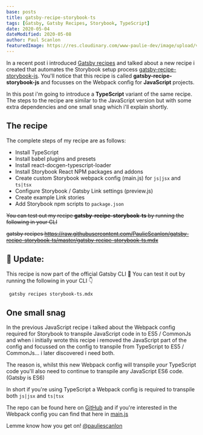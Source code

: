 ```yaml
---
base: posts
title: gatsby-recipe-storybook-ts
tags: [Gatsby, Gatsby Recipes, Storybook, TypeScript]
date: 2020-05-04
dateModified: 2020-05-08
author: Paul Scanlon
featuredImage: https://res.cloudinary.com/www-paulie-dev/image/upload/v1595915588/paulie.dev/2020/05/gatsby-recipe-storybook-ts_a6po61.jpg
---
```


In a recent post i introduced [Gatsby recipes](https://www.gatsbyjs.org/blog/2020-04-15-announcing-gatsby-recipes/) and
talked about a new recipe i created that automates the Storybook setup process
[gatsby-recipe-storybook-js](/posts/2020/04/gatsby-recipe-storybook-js/). You'll notice that this recipe is called
**gatsby-recipe-storybook-js** and focusses on the Webpack config for **JavaScript** projects.

In this post i'm going to introduce a **TypeScript** variant of the same recipe. The steps to the recipe are similar to
the JavaScript version but with some extra dependencies and one small snag which i'll explain shortly.

## The recipe

The complete steps of my recipe are as follows:

- Install TypeScript
- Install babel plugins and presets
- Install react-docgen-typescript-loader
- Install Storybook React NPM packages and addons
- Create custom Storybook webpack config (main.js) for `js|jsx` and `ts|tsx`
- Configure Storybook / Gatsby Link settings (preview.js)
- Create example Link stories
- Add Storybook npm scripts to `package.json`

~~You can test out my recipe **gatsby-recipe-storybook-ts** by running the following in your CLI~~

~~gatsby recipes
https://raw.githubusercontent.com/PaulieScanlon/gatsby-recipe-storybook-ts/master/gatsby-recipe-storybook-ts.mdx~~

## 🚨 Update:

This recipe is now part of the official Gatsby CLI 🎉 You can test it out by running the following in your CLI 👇

```sh
 gatsby recipes storybook-ts.mdx
```

## One small snag

In the previous JavaScript recipe i talked about the Webpack config required for Storybook to transpile JavaScript code
in to ES5 / CommonJs and when i initially wrote this recipe i removed the JavaScript part of the config and focussed on
the config to transpile from TypeScript to ES5 / CommonJs... i later discovered i need both.

The reason is, whilst this new Webpack config will transpile _your_ TypeScript code you'll also need to continue to
transpile any JavaScript ES6 code. (Gatsby is ES6)

In short if you're using TypeScript a Webpack config is required to transpile both `js|jsx` and `ts|tsx`

The repo can be found here on [GitHub](https://github.com/PaulieScanlon/gatsby-recipe-storybook-ts) and if you're
interested in the Webpack config you can find that here in
[main.js](https://github.com/PaulieScanlon/gatsby-recipe-storybook-ts/blob/master/recipe/main.js)

Lemme know how you get on! [@pauliescanlon](https://twitter.com/PaulieScanlon)
